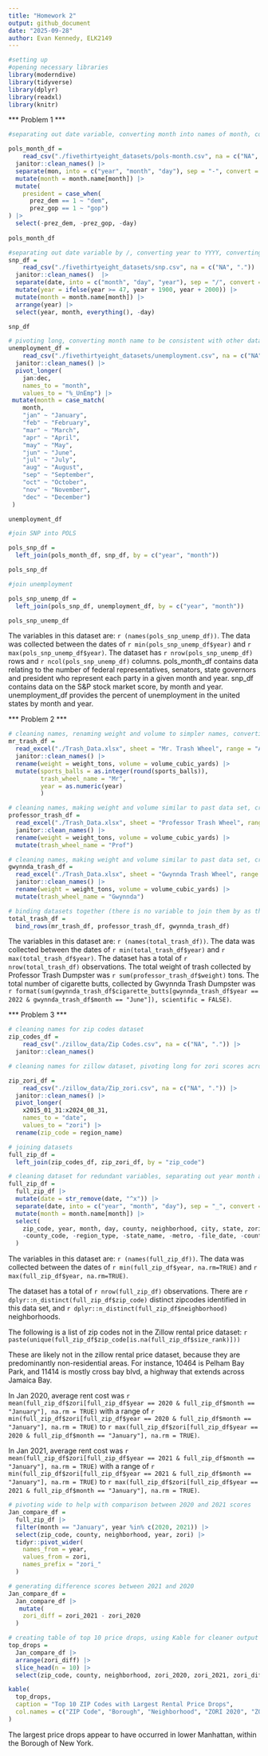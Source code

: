 ```yaml
---
title: "Homework 2"
output: github_document
date: "2025-09-28"
author: Evan Kennedy, ELK2149
---
```


```r

#setting up
#opening necessary libraries
library(moderndive)
library(tidyverse)
library(dplyr)
library(readxl)
library(knitr)

```

*** Problem 1 ***

```r
#separating out date variable, converting month into names of month, converting prez_dem and prez_gop into a single variable, and removing them along with day.

pols_month_df = 
    read_csv("./fivethirtyeight_datasets/pols-month.csv", na = c("NA", ".")) |>
  janitor::clean_names() |> 
  separate(mon, into = c("year", "month", "day"), sep = "-", convert = TRUE) |> 
  mutate(month = month.name[month]) |> 
  mutate(
    president = case_when(
      prez_dem == 1 ~ "dem",
      prez_gop == 1 ~ "gop")
) |> 
  select(-prez_dem, -prez_gop, -day)
  
pols_month_df
```

```r

#separating out date variable by /, converting year to YYYY, converting month to character format, arranging buy year, month, removing day to mirror above data frame.
snp_df = 
    read_csv("./fivethirtyeight_datasets/snp.csv", na = c("NA", ".")) |>
  janitor::clean_names()  |> 
  separate(date, into = c("month", "day", "year"), sep = "/", convert = TRUE) |> 
  mutate(year = ifelse(year >= 47, year + 1900, year + 2000)) |> 
  mutate(month = month.name[month]) |>
  arrange(year) |> 
  select(year, month, everything(), -day)

snp_df
```

```r

# pivoting long, converting month name to be consistent with other data sets.
unemployment_df = 
    read_csv("./fivethirtyeight_datasets/unemployment.csv", na = c("NA", ".")) |>
  janitor::clean_names() |> 
  pivot_longer(
    jan:dec,
    names_to = "month", 
    values_to = "%_UnEmp") |> 
 mutate(month = case_match(
    month,
    "jan" ~ "January",
    "feb" ~ "February",
    "mar" ~ "March",
    "apr" ~ "April",
    "may" ~ "May",
    "jun" ~ "June",
    "jul" ~ "July",
    "aug" ~ "August",
    "sep" ~ "September",
    "oct" ~ "October",
    "nov" ~ "November",
    "dec" ~ "December")
 )

unemployment_df
```

```r
#join SNP into POLS

pols_snp_df = 
  left_join(pols_month_df, snp_df, by = c("year", "month"))

pols_snp_df

#join unemployment

pols_snp_unemp_df = 
  left_join(pols_snp_df, unemployment_df, by = c("year", "month"))

pols_snp_unemp_df

```

The variables in this dataset are: `r (names(pols_snp_unemp_df))`. The data was collected between the dates of `r min(pols_snp_unemp_df$year)` and `r max(pols_snp_unemp_df$year)`. The dataset has `r nrow(pols_snp_unemp_df)` rows and `r ncol(pols_snp_unemp_df)` columns. pols_month_df contains data relating to the number of federal representatives, senators, state governors and president who represent each party in a given month and year. snp_df contains data on the S&P stock market score, by month and year. unemployment_df provides the percent of unemployment in the united states by month and year. 


*** Problem 2 ***

```r
# cleaning names, renaming weight and volume to simpler names, converting sports_balls to an interger, creating a categorical variable to differentiate data sets, turning year numeric to be congruent with other datasets.
mr_trash_df = 
  read_excel("./Trash_Data.xlsx", sheet = "Mr. Trash Wheel", range = "A2:N653", na = c("NA", ".")) |>
  janitor::clean_names() |> 
  rename(weight = weight_tons, volume = volume_cubic_yards) |> 
  mutate(sports_balls = as.integer(round(sports_balls)),
         trash_wheel_name = "Mr",
         year = as.numeric(year)
         )

```

```r
# cleaning names, making weight and volume similar to past data set, creating categorical identifier for this data set
professor_trash_df = 
  read_excel("./Trash_Data.xlsx", sheet = "Professor Trash Wheel", range = "A2:M120", na = c("NA", ".")) |>
  janitor::clean_names() |> 
  rename(weight = weight_tons, volume = volume_cubic_yards) |> 
  mutate(trash_wheel_name = "Prof")

```

```r
# cleaning names, making weight and volume similar to past data set, creating categorical identifier for this data set
gwynnda_trash_df = 
  read_excel("./Trash_Data.xlsx", sheet = "Gwynnda Trash Wheel", range = "A2:L265", na = c("NA", ".")) |>
  janitor::clean_names() |> 
  rename(weight = weight_tons, volume = volume_cubic_yards) |> 
  mutate(trash_wheel_name = "Gwynnda")

```


```r
# binding datasets together (there is no variable to join them by as they are separate bins)
total_trash_df = 
  bind_rows(mr_trash_df, professor_trash_df, gwynnda_trash_df)
```

The variables in this dataset are: `r (names(total_trash_df))`. The data was collected between the dates of `r min(total_trash_df$year)` and `r max(total_trash_df$year)`. The dataset has a total of `r nrow(total_trash_df)` observations. The total weight of trash collected by Professor Trash Dumpster was  `r sum(professor_trash_df$weight)` tons. The total number of cigarette butts, collected by Gwynnda Trash Dumpster was `r format(sum(gwynnda_trash_df$cigarette_butts[gwynnda_trash_df$year == 2022 & gwynnda_trash_df$month == "June"]), scientific = FALSE)`.


*** Problem 3 ***

```r

# cleaning names for zip codes dataset
zip_codes_df = 
    read_csv("./zillow_data/Zip Codes.csv", na = c("NA", ".")) |>
  janitor::clean_names()
```

```r
# cleaning names for zillow dataset, pivoting long for zori scores across dates, changing zip_code column name to faciliate joining

zip_zori_df = 
    read_csv("./zillow_data/Zip_zori.csv", na = c("NA", ".")) |>
  janitor::clean_names() |> 
  pivot_longer(
    x2015_01_31:x2024_08_31,
    names_to = "date", 
    values_to = "zori") |> 
  rename(zip_code = region_name)
```

```r
# joining datasets
full_zip_df = 
  left_join(zip_codes_df, zip_zori_df, by = "zip_code")
```

```r
# cleaning dataset for redundant variables, separating out year month and day for upcoming analysis, regordering columns for ease of reading
full_zip_df = 
  full_zip_df |> 
  mutate(date = str_remove(date, "^x")) |> 
  separate(date, into = c("year", "month", "day"), sep = "_", convert = TRUE) |>
  mutate(month = month.name[month]) |> 
  select(
    zip_code, year, month, day, county, neighborhood, city, state, zori, everything(), -state_fips,
    -county_code, -region_type, -state_name, -metro, -file_date, -county_name
  )

```

The variables in this dataset are: `r (names(full_zip_df))`. The data was collected between the dates of `r min(full_zip_df$year, na.rm=TRUE)` and `r max(full_zip_df$year, na.rm=TRUE)`. 

The dataset has a total of `r nrow(full_zip_df)` observations. There are `r dplyr::n_distinct(full_zip_df$zip_code)` distinct zipcodes identified in this data set, and `r dplyr::n_distinct(full_zip_df$neighborhood)` neighborhoods.

The following is a list of zip codes not in the Zillow rental price dataset:
`r paste(unique(full_zip_df$zip_code[is.na(full_zip_df$size_rank)]))`

These are likely not in the zillow rental price dataset, because they are predominantly non-residential areas. For instance, 10464 is Pelham Bay Park, and 11414 is mostly cross bay blvd, a highway that extends across Jamaica Bay.

In Jan 2020, average rent cost was `r mean(full_zip_df$zori[full_zip_df$year == 2020 & full_zip_df$month == "January"], na.rm = TRUE)` with a range of `r min(full_zip_df$zori[full_zip_df$year == 2020 & full_zip_df$month == "January"], na.rm = TRUE)` to `r max(full_zip_df$zori[full_zip_df$year == 2020 & full_zip_df$month == "January"], na.rm = TRUE)`. 

In Jan 2021, average rent cost was `r mean(full_zip_df$zori[full_zip_df$year == 2021 & full_zip_df$month == "January"], na.rm = TRUE)` with a range of `r min(full_zip_df$zori[full_zip_df$year == 2021 & full_zip_df$month == "January"], na.rm = TRUE)` to `r max(full_zip_df$zori[full_zip_df$year == 2021 & full_zip_df$month == "January"], na.rm = TRUE)`. 

```r
# pivoting wide to help with comparison between 2020 and 2021 scores
Jan_compare_df = 
  full_zip_df |> 
  filter(month == "January", year %in% c(2020, 2021)) |> 
  select(zip_code, county, neighborhood, year, zori) |> 
  tidyr::pivot_wider(
    names_from = year,
    values_from = zori,
    names_prefix = "zori_"
  )
```

```r
# generating difference scores between 2021 and 2020
Jan_compare_df =
  Jan_compare_df |> 
   mutate(
    zori_diff = zori_2021 - zori_2020
  )
```

```r
# creating table of top 10 price drops, using Kable for cleaner output
top_drops = 
  Jan_compare_df |> 
  arrange(zori_diff) |> 
  slice_head(n = 10) |> 
  select(zip_code, county, neighborhood, zori_2020, zori_2021, zori_diff)

kable(
  top_drops,
  caption = "Top 10 ZIP Codes with Largest Rental Price Drops",
  col.names = c("ZIP Code", "Borough", "Neighborhood", "ZORI 2020", "ZORI 2021", "Change")
)
```
The largest price drops appear to have occurred in lower Manhattan, within the Borough of New York.
